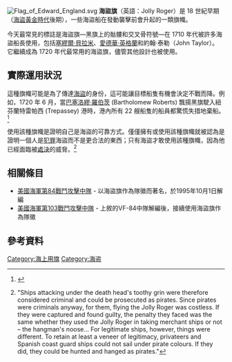 {{Rough translation|time=2022-03-31T21:20:20+00:00}}
[[File:Flag_of_Edward_England.svg|thumb]]
'''海盜旗'''（英語：Jolly Roger）是 18 世紀早期（[[海盜黃金時代|海盜黃金時代]]後期），一些海盜船在發動襲擊前會升起的一類旗幟。

今天最常見的標誌是海盜旗—黑旗上的骷髏和交叉骨符號—在 1710 年代被許多海盜船長使用，包括[[塞繆爾·貝拉米|塞繆爾·貝拉米]]、[[愛德華·英格蘭|愛德華·英格蘭]]和約翰·泰勒（John Taylor）。 它繼續成為 1720 年代最常用的海盜旗，儘管其他設計也被使用。

== 實際運用狀況 ==
這種旗幟可能是為了傳達[[海盜|海盜]]的身份，這可能讓目標船隻有機會決定不戰而降。例如，1720 年 6 月，當[[巴沙洛繆·羅伯茨|巴塞洛繆·羅伯茨]] (Bartholomew Roberts) 飄揚黑旗駛入紐芬蘭特雷帕西 (Trepassey) 港時，港內所有 22 艘船隻的船員都驚慌失措地棄船。<ref>{{cite book|author=Burl, Aubery|title=Black Bart|pages=133–34}}</ref> 

使用該種旗幟是證明自己是海盜的可靠方式。僅僅擁有或使用該種旗幟就被認為是證明一個人是[[犯罪|犯罪]]海盜而不是更合法的東西；只有海盜才敢使用該種旗幟，因為他已經面臨被[[處決|處決]]的威脅。<ref>{{cite book|page=12|date=2008|url=http://www.peterleeson.com/Pirational_Choice.pdf|title=Pirational Choice: The Economics of Infamous Pirate Practices|author=Leeson, Peter T.|access-date=2022-01-04|archive-date=2011-07-15|archive-url=https://web.archive.org/web/20110715070320/http://www.peterleeson.com/Pirational_Choice.pdf|dead-url=no}} "Ships attacking under the death head's toothy grin were therefore considered criminal and could be prosecuted as pirates. Since pirates were criminals anyway, for them, flying the Jolly Roger was costless. If they were captured and found guilty, the penalty they faced was the same whether they used the Jolly Roger in taking merchant ships or not – the hangman's noose... For legitimate ships, however, things were different. To retain at least a veneer of legitimacy, privateers and Spanish coast guard ships could not sail under pirate colours. If they did, they could be hunted and hanged as pirates."</ref>

== 相關條目 ==
{{Commonscat|Pirate flags}}
*[[第84戰鬥機中隊_(美國海軍)|美國海軍第84戰鬥攻擊中隊]] - 以海盜旗作為隊徽而著名，於1995年10月1日解編
*[[美國海軍第103戰鬥攻擊中隊|美國海軍第103戰鬥攻擊中隊]] - 上敘的VF-84中隊解編後，接續使用海盜旗作為隊徽

== 參考資料 ==
{{Reflist}}

[[Category:海上用旗|Category:海上用旗]]
[[Category:海盗|Category:海盗]]